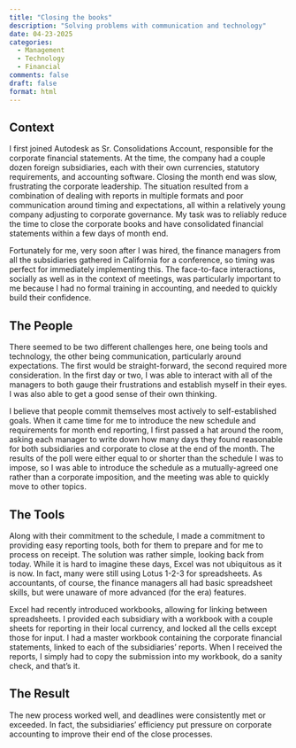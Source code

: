 ```yaml
---
title: "Closing the books"
description: "Solving problems with communication and technology"
date: 04-23-2025
categories:
  - Management
  - Technology
  - Financial
comments: false
draft: false
format: html
---
```

## Context

I first joined Autodesk as Sr. Consolidations Account, responsible for the corporate financial statements. At the time, the company had a couple dozen foreign subsidiaries, each with their own currencies, statutory requirements, and accounting software. Closing the month end was slow, frustrating the corporate leadership. The situation resulted from a combination of dealing with reports in multiple formats and poor communication around timing and expectations, all within a relatively young company adjusting to corporate governance. My task was to reliably reduce the time to close the corporate books and have consolidated financial statements within a few days of month end.

Fortunately for me, very soon after I was hired, the finance managers from all the subsidiaries gathered in California for a conference, so timing was perfect for immediately implementing this. The face-to-face interactions, socially as well as in the context of meetings, was particularly important to me because I had no formal training in accounting, and needed to quickly build their confidence.

## The People

There seemed to be two different challenges here, one being tools and technology, the other being communication, particularly around expectations. The first would be straight-forward, the second required more consideration. In the first day or two, I was able to interact with all of the managers to both gauge their frustrations and establish myself in their eyes. I was also able to get a good sense of their own thinking.

I believe that people commit themselves most actively to self-established goals. When it came time for me to introduce the new schedule and requirements for month end reporting, I first passed a hat around the room, asking each manager to write down how many days they found reasonable for both subsidiaries and corporate to close at the end of the month. The results of the poll were either equal to or shorter than the schedule I was to impose, so I was able to introduce the schedule as a mutually-agreed one rather than a corporate imposition, and the meeting was able to quickly move to other topics.

## The Tools

Along with their commitment to the schedule, I made a commitment to providing easy reporting tools, both for them to prepare and for me to process on receipt. The solution was rather simple, looking back from today. While it is hard to imagine these days, Excel was not ubiquitous as it is now. In fact, many were still using Lotus 1-2-3 for spreadsheets. As accountants, of course, the finance managers all had basic spreadsheet skills, but were unaware of more advanced (for the era) features.

Excel had recently introduced workbooks, allowing for linking between spreadsheets. I provided each subsidiary with a workbook with a couple sheets for reporting in their local currency, and locked all the cells except those for input. I had a master workbook containing the corporate financial statements, linked to each of the subsidiaries' reports. When I received the reports, I simply had to copy the submission into my workbook, do a sanity check, and that's it. 

## The Result

The new process worked well, and deadlines were consistently met or exceeded. In fact, the subsidiaries' efficiency put pressure on corporate accounting to improve their end of the close processes.